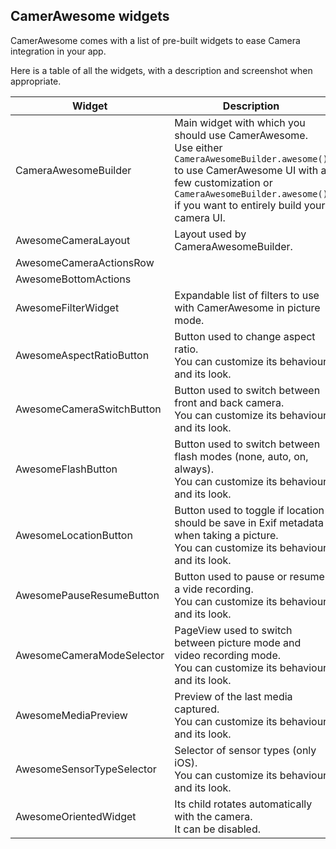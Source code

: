 ## CamerAwesome widgets

CamerAwesome comes with a list of pre-built widgets to ease Camera integration in your app.

Here is a table of all the widgets, with a description and screenshot when appropriate.

|Widget|Description|Screenshot|
|-|-|-|
|CameraAwesomeBuilder|Main widget with which you should use CamerAwesome. Use either `CameraAwesomeBuilder.awesome()` to use CamerAwesome UI with a few customization or `CameraAwesomeBuilder.awesome()` if you want to entirely build your camera UI.|||
|AwesomeCameraLayout|Layout used by CameraAwesomeBuilder.|||
|AwesomeCameraActionsRow|||
|AwesomeBottomActions|||
|AwesomeFilterWidget|Expandable list of filters to use with CamerAwesome in picture mode.||
|AwesomeAspectRatioButton|Button used to change aspect ratio.<br/>You can customize its behaviour and its look.||
|AwesomeCameraSwitchButton|Button used to switch between front and back camera.<br/>You can customize its behaviour and its look.||
|AwesomeFlashButton|Button used to switch between flash modes (none, auto, on, always).<br/>You can customize its behaviour and its look.||
|AwesomeLocationButton|Button used to toggle if location should be save in Exif metadata when taking a picture.<br/>You can customize its behaviour and its look.||
|AwesomePauseResumeButton|Button used to pause or resume a vide recording.<br/>You can customize its behaviour and its look.||
|AwesomeCameraModeSelector|PageView used to switch between picture mode and video recording mode.<br/>You can customize its behaviour and its look.||
|AwesomeMediaPreview|Preview of the last media captured.<br/>You can customize its behaviour and its look.||
|AwesomeSensorTypeSelector|Selector of sensor types (only iOS).<br/>You can customize its behaviour and its look.||
|AwesomeOrientedWidget|Its child rotates automatically with the camera.<br/>It can be disabled.||
